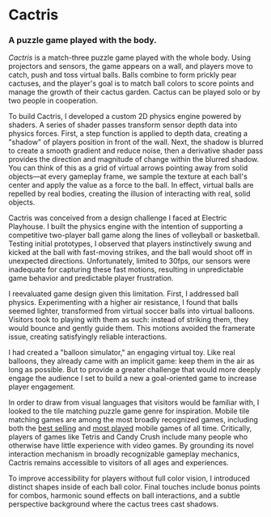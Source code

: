 # Cactris

### A puzzle game played with the body.

_Cactris_ is a match-three puzzle game played with the whole body. Using projectors and sensors, the game appears on a wall, and players move to catch, push and toss virtual balls. Balls combine to form prickly pear cactuses, and the player's goal is to match ball colors to score points and manage the growth of their cactus garden. Cactus can be played solo or by two people in cooperation.

To build Cactris, I developed a custom 2D physics engine powered by shaders. A series of shader passes transform sensor depth data into physics forces. First, a step function is applied to depth data, creating a "shadow" of players position in front of the wall. Next, the shadow is blurred to create a smooth gradient and reduce noise, then a derivative shader pass provides the direction and magnitude of change within the blurred shadow. You can think of this as a grid of virtual arrows pointing away from solid objects—at every gameplay frame, we sample the texture at each ball's center and apply the value as a force to the ball. In effect, virtual balls are repelled by real bodies, creating the illusion of interacting with real, solid objects.

Cactris was conceived from a design challenge I faced at Electric Playhouse. I built the physics engine with the intention of supporting a competitive two-player ball game along the lines of volleyball or basketball. Testing initial prototypes, I observed that players instinctively swung and kicked at the ball with fast-moving strikes, and the ball would shoot off in unexpected directions. Unfortunately, limited to 30fps, our sensors were inadequate for capturing these fast motions, resulting in unpredictable game behavior and predictable player frustration.

I reevaluated game design given this limitation. First, I addressed ball physics. Experimenting with a higher air resistance, I found that balls seemed lighter, transformed from virtual soccer balls into virtual balloons. Visitors took to playing with them as such: instead of striking them, they would bounce and gently guide them. This motions avoided the framerate issue, creating satisfyingly reliable interactions.

I had created a "balloon simulator," an engaging virtual toy. Like real balloons, they already came with an implicit game: keep them in the air as long as possible. But to provide a greater challenge that would more deeply engage the audience I set to build a new a goal-oriented game to increase player engagement.

In order to draw from visual languages that visitors would be familiar with, I looked to the tile matching puzzle game genre for inspiration. Mobile tile matching games are among the most broadly recognized games, including both the [best selling](<https://en.wikipedia.org/wiki/Tetris_(Electronic_Arts)>) and [most played](https://en.wikipedia.org/wiki/List_of_most-played_mobile_games_by_player_count) mobile games of all time. Critically, players of games like Tetris and Candy Crush include many people who otherwise have little experience with video games. By grounding its novel interaction mechanism in broadly recognizable gameplay mechanics, Cactris remains accessible to visitors of all ages and experiences.

To improve accessibility for players without full color vision, I introduced distinct shapes inside of each ball color. Final touches include bonus points for combos, harmonic sound effects on ball interactions, and a subtle perspective background where the cactus trees cast shadows.
